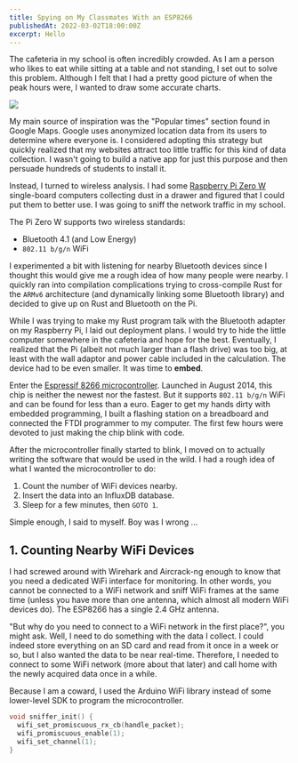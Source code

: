 ```yaml
---
title: Spying on My Classmates With an ESP8266
publishedAt: 2022-03-02T18:00:00Z
excerpt: Hello
---
```


The cafeteria in my school is often incredibly crowded. As I am a person who likes to eat while
sitting at a table and not standing, I set out to solve this problem. Although I felt that I had a
pretty good picture of when the peak hours were, I wanted to draw some accurate charts.

![](https://lh3.googleusercontent.com/BL8ZDqdxEpo4SHbZTzCk_BppFbNjcMR-qKqFUx8ua1B522GfghtU6R10TVWZxS9FbUA=w400)

My main source of inspiration was the "Popular times" section found in Google Maps. Google uses
anonymized location data from its users to determine where everyone is. I considered adopting this
strategy but quickly realized that my websites attract too little traffic for this kind of data collection.
I wasn't going to build a native app for just this purpose and then persuade hundreds of students to
install it.

Instead, I turned to wireless analysis. I had some [Raspberry Pi Zero W](https://www.raspberrypi.com/products/raspberry-pi-zero-w/)
single-board computers collecting dust in a drawer and figured that I could put them to better use.
I was going to sniff the network traffic in my school.

The Pi Zero W supports two wireless standards:

- Bluetooth 4.1 (and Low Energy)
- `802.11 b/g/n` WiFi

I experimented a bit with listening for nearby Bluetooth devices since I thought this would give me
a rough idea of how many people were nearby. I quickly ran into compilation complications trying to
cross-compile Rust for the `ARMv6` architecture (and dynamically linking some Bluetooth library) and
decided to give up on Rust and Bluetooth on the Pi.

While I was trying to make my Rust program talk with the Bluetooth adapter on my Raspberry Pi, I
laid out deployment plans. I would try to hide the little computer somewhere in the cafeteria and
hope for the best. Eventually, I realized that the Pi (albeit not much larger than a flash drive) was
too big, at least with the wall adaptor and power cable included in the calculation. The device had
to be even smaller. It was time to **embed**.

Enter the [Espressif 8266 microcontroller](https://www.espressif.com/en/products/socs/esp8266).
Launched in August 2014, this chip is neither the newest nor the fastest. But it supports `802.11 b/g/n`
WiFi and can be found for less than a euro. Eager to get my hands dirty with embedded programming,
I built a flashing station on a breadboard and connected the FTDI programmer to my computer. The first
few hours were devoted to just making the chip blink with code.

After the microcontroller finally started to blink, I moved on to actually writing the software that
would be used in the wild. I had a rough idea of what I wanted the microcontroller to do:

1. Count the number of WiFi devices nearby.
2. Insert the data into an InfluxDB database.
3. Sleep for a few minutes, then `GOTO 1`.

Simple enough, I said to myself. Boy was I wrong ...

## 1. Counting Nearby WiFi Devices

I had screwed around with Wirehark and Aircrack-ng enough to know that you need a dedicated WiFi
interface for monitoring. In other words, you cannot be connected to a WiFi network and sniff
WiFi frames at the same time (unless you have more than one antenna, which almost all modern WiFi
devices do). The ESP8266 has a single 2.4&nbsp;GHz antenna.

"But why do you need to connect to a WiFi network in the first place?", you might ask. Well, I need to
do something with the data I collect. I could indeed store everything on an SD card and read from it once
in a week or so, but I also wanted the data to be near real-time. Therefore, I needed to connect to some WiFi
network (more about that later) and call home with the newly acquired data once in a while.

Because I am a coward, I used the Arduino WiFi library instead of some lower-level SDK to program the
microcontroller.

```cpp
void sniffer_init() {
  wifi_set_promiscuous_rx_cb(handle_packet);
  wifi_promiscuous_enable(1);
  wifi_set_channel(1);
}
```
